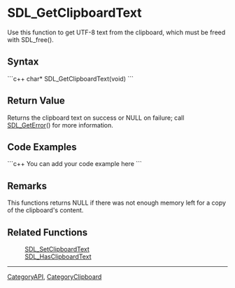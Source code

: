 <!-- pragma section-numbers off -->
<!-- pragma camelcase off -->

= SDL_GetClipboardText =
Use this function to get UTF-8 text from the clipboard, which must be freed with SDL_free().


== Syntax ==
```c++
char* SDL_GetClipboardText(void)
```

== Return Value ==
Returns the clipboard text on success or NULL on failure; call [[SDL_GetError]]() for more information.

== Code Examples ==
```c++
You can add your code example here
```

== Remarks ==
This functions returns NULL if there was not enough memory left for a copy of the clipboard's content.

== Related Functions ==
:[[SDL_SetClipboardText]]
:[[SDL_HasClipboardText]]

----
[[CategoryAPI]], [[CategoryClipboard]]
